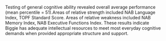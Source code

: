 <summary>

Testing of general cognitive ability revealed overall average
performance (mean percentile = 51).Areas of relative strength included NAB Language Index, TOPF Standard Score. Areas of relative weakness included NAB Memory Index, NAB Executive Functions Index. These results indicate Biggie has adequate intellectual resources to meet most everyday cognitive demands when provided appropriate structure and support.

</summary>